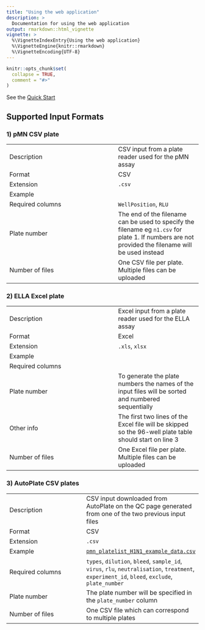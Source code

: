 ```yaml
---
title: "Using the web application"
description: >
  Documentation for using the web application
output: rmarkdown::html_vignette
vignette: >
  %\VignetteIndexEntry{Using the web application}
  %\VignetteEngine{knitr::rmarkdown}
  %\VignetteEncoding{UTF-8}
---
```


```r
knitr::opts_chunk$set(
  collapse = TRUE,
  comment = "#>"
)
```

See the [Quick Start](../index.html#web-application-quick-start)

## Supported Input Formats

### 1) pMN CSV plate

|                   |               |
| ----------------- | ------------- |
| Description       | CSV input from a plate reader used for the pMN assay |
| Format            | CSV  |
| Extension         | `.csv`  |
| Example           |  |
| Required columns  | `WellPosition`, `RLU` |
| Plate number      | The end of the filename can be used to specify the filename eg `n1.csv` for plate 1. If numbers are not provided the filename will be used instead |
| Number of files   | One CSV file per plate. Multiple files can be uploaded |


### 2) ELLA Excel plate

|                   |               |
| ----------------- | ------------- |
| Description       | Excel input from a plate reader used for the ELLA assay |
| Format            | Excel  |
| Extension         | `.xls`, `xlsx` |
| Example           |  |
| Required columns  |  |
| Plate number      | To generate the plate numbers the names of the input files will be sorted and numbered sequentially |
| Other info        | The first two lines of the Excel file will be skipped so the 96-well plate table should start on line 3 |
| Number of files   | One Excel file per plate. Multiple files can be uploaded |


### 3) AutoPlate CSV plates

|                   |               |
| ----------------- | ------------- |
| Description       | CSV input downloaded from AutoPlate on the QC page generated from one of the two previous input files |
| Format            | CSV  |
| Extension         | `.csv`  |
| Example           | [`pmn_platelist_H1N1_example_data.csv`](https://github.com/PhilPalmer/AutoPlate/blob/main/data-raw/pmn_platelist_H1N1_example_data.csv) |
| Required columns  | `types`, `dilution`, `bleed`, `sample_id`, `virus`, `rlu`, `neutralisation`, `treatment`, `experiment_id`, `bleed`, `exclude`, `plate_number` |
| Plate number      | The plate number will be specified in the `plate_number` column |
| Number of files   | One CSV file which can correspond to multiple plates  |

